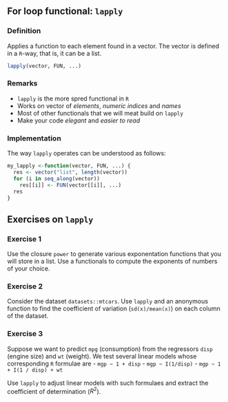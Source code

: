 ## For loop functional: `lapply`

### Definition
Applies a function to each element found in a vector. The vector is defined in a `R`-way, that is, it can be a list.
```r
lapply(vector, FUN, ...)
```

### Remarks
- `lapply` is the more spred functional in `R` 
- Works on vector of _elements_, _numeric indices_ and _names_
- Most of other functionals that we will meat build on `lapply`
- Make your code _elegant_  and _easier to read_

### Implementation
The way `lapply` operates can be understood as follows:
```r
my_lapply <-function(vector, FUN, ...) {
  res <- vector("list", length(vector))
  for (i in seq_along(vector))
    res[[i]] <- FUN(vector[[i]], ...)
  res
}
```

## Exercises on `lapply`

### Exercise 1

Use the closure `power` to generate various exponentation functions that you will store in a list. Use a functionals to compute the exponents of numbers of your choice. 

### Exercise 2

Consider the dataset `datasets::mtcars`. Use `lapply` and an anonymous function to find the coefficient of variation (`sd(x)/mean(x)`) on each column of the dataset.

### Exercise 3
 
Suppose we want to predict `mpg` (consumption) from the regressors `disp` (engine size) and `wt` (weight). We test several linear models whose corresponding `R` formulae are
- `mgp ~ 1 + disp`
- `mgp ~ I(1/disp)`
- `mgp ~ 1 + I(1 / disp) + wt`

Use ` lapply` to adjust linear models with such formulaes and extract the coefficient of determination ($R^2$).